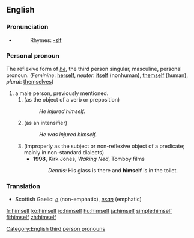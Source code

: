 ==English==

{{rank|being|day|through|116|himself|go|how|long}}

===Pronunciation===
*{{audio|en-us-himself.ogg|Audio (US)}}
*:Rhymes: [[Rhymes:English:-ɛlf|-ɛlf]]

===Personal pronoun===
[[Category:English third person pronouns]]
The reflexive form of ''[[he]]'', the third person singular, masculine, personal pronoun. (''Feminine'': [[herself]], ''neuter'': [[itself]] (nonhuman), [[themself]] (human), ''plural'': [[themselves]])

#a male person, previously mentioned.
##(as the object of a verb or preposition)
##:''He injured himself.''
##(as an intensifier)
##:''He was injured himself.''
##(improperly as the subject or non-reflexive object of a predicate; mainly in non-standard dialects)
##*'''1998''', Kirk Jones, ''Waking Ned'', Tomboy films
##*:''Dennis:'' His glass is there and '''himself''' is in the toilet.

===Translation===
*Scottish Gaelic: ''[[e]]'' (non-emphatic), ''[[esan]]'' (emphatic)

[[fr:himself]]
[[ko:himself]]
[[io:himself]]
[[hu:himself]]
[[ja:himself]]
[[simple:himself]]
[[fi:himself]]
[[zh:himself]]